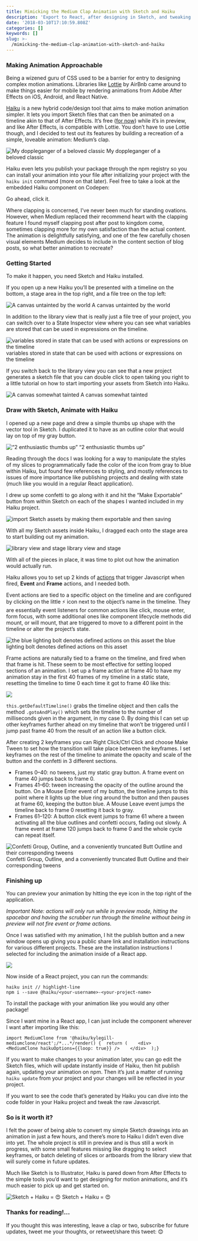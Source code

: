 ```yaml
---
title: Mimicking the Medium Clap Animation with Sketch and Haiku
description: 'Export to React, after designing in Sketch, and tweaking keyframes in Haiku.'
date: '2018-03-10T17:10:59.808Z'
categories: []
keywords: []
slug: >-
  /mimicking-the-medium-clap-animation-with-sketch-and-haiku
---
```


### Making Animation Approachable

Being a wizened guru of CSS used to be a barrier for entry to designing complex motion animations. Libraries like [Lottie](https://airbnb.design/lottie/) by AirBnb came around to make things easier for mobile by rendering animations from Adobe After Effects on iOS, Android, and React Native.

[Haiku](https://www.haiku.ai/) is a new hybrid code/design tool that aims to make motion animation simpler. It lets you import Sketch files that can then be animated on a timeline akin to that of After Effects. It’s free ([for now](https://www.haiku.ai/pricing)) while it’s in preview, and like After Effects, is compatible with Lottie. You don’t have to use Lottie though, and I decided to test out its features by building a recreation of a simple, loveable animation: Medium’s clap.

![My doppleganger of a beloved classic](https://cdn-images-1.medium.com/max/800/1*AFhmgSY0-ZWtQ-3uWoPkdw.gif)
My doppleganger of a beloved classic

Haiku even lets you publish your package through the npm registry so you can install your animation into your file after initializing your project with the `haiku init` command (more on that later). Feel free to take a look at the embedded Haiku component on Codepen:

Go ahead, click it.

Where clapping is concerned, I’ve never been much for standing ovations. However, when Medium replaced their recommend heart with the clapping feature I found myself clapping post after post to kingdom come, sometimes clapping more for my own satisfaction than the actual content. The animation is delightfully satisfying, and one of the few carefully chosen visual elements Medium decides to include in the content section of blog posts, so what better animation to recreate?

### Getting Started

To make it happen, you need Sketch and Haiku installed.

If you open up a new Haiku you’ll be presented with a timeline on the bottom, a stage area in the top right, and a file tree on the top left:

![A canvas untainted by the world](https://cdn-images-1.medium.com/max/800/1*9fMq3phx7CH-akaB0jUQYQ.png)
A canvas untainted by the world

In addition to the library view that is really just a file tree of your project, you can switch over to a State Inspector view where you can see what variables are stored that can be used in expressions on the timeline.

![variables stored in state that can be used with actions or expressions on the timeline](https://cdn-images-1.medium.com/max/800/1*6D8mKTX9VUaGH9ooPfJ_lQ.png)
variables stored in state that can be used with actions or expressions on the timeline

If you switch back to the library view you can see that a new project generates a sketch file that you can double click to open taking you right to a little tutorial on how to start importing your assets from Sketch into Haiku.

![A canvas somewhat tainted](https://cdn-images-1.medium.com/max/800/1*nsp7k2StAegThJhPXa_qEg.png)
A canvas somewhat tainted

### Draw with Sketch, Animate with Haiku

I opened up a new page and drew a simple thumbs up shape with the vector tool in Sketch. I duplicated it to have as an outline color that would lay on top of my gray button.

![“2 enthusiastic thumbs up”](https://cdn-images-1.medium.com/max/800/1*hS__eWzwhrDd5o_XPxDZyg.png)
“2 enthusiastic thumbs up”

Reading through the docs I was looking for a way to manipulate the styles of my slices to programmatically fade the color of the icon from gray to blue within Haiku, but found few references to styling, and mostly references to issues of more importance like publishing projects and dealing with state (much like you would in a regular React application).

I drew up some confetti to go along with it and hit the “Make Exportable” button from within Sketch on each of the shapes I wanted included in my Haiku project.

![import Sketch assets by making them exportable and then saving](https://cdn-images-1.medium.com/max/800/1*wmwuT9JYiSKqmbo78llTuw.png)

With all my Sketch assets inside Haiku, I dragged each onto the stage area to start building out my animation.

![library view and stage](https://cdn-images-1.medium.com/max/800/1*8Mi_C3yU62Nct4k18rNCKA.png)
library view and stage

With all of the pieces in place, it was time to plot out how the animation would actually run.

Haiku allows you to set up 2 kinds of [actions](https://docs.haiku.ai/using-haiku/actions.html) that trigger Javascript when fired, **Event** and **Frame** actions, and I needed both.

Event actions are tied to a specific object on the timeline and are configured by clicking on the little ⚡️ icon next to the object’s name in the timeline. They are essentially event listeners for common actions like click, mouse enter, form focus, with some additional ones like component lifecycle methods did mount, or will mount, that are triggered to move to a different point in the timeline or alter the project’s state.

![the blue lighting bolt denotes defined actions on this asset](https://cdn-images-1.medium.com/max/800/1*qklsrkBFd7oI4P-nzYl4Hw.png)
the blue lighting bolt denotes defined actions on this asset

Frame actions are naturally tied to a frame on the timeline, and fired when that frame is hit. These seem to be most effective for setting looped sections of an animation. I set up a frame action at frame 40 to have my animation stay in the first 40 frames of my timeline in a static state, resetting the timeline to time 0 each time it got to frame 40 like this:

![](https://cdn-images-1.medium.com/max/800/1*YbO8QbQtQhAdyJY5V-sJXQ.png)

`this.getDefaultTimeline()` grabs the timeline object and then calls the method `.gotoAndPlay()` which sets the timeline to the number of milliseconds given in the argument, in my case 0. By doing this I can set up other keyframes further ahead on my timeline that won’t be triggered until I jump past frame 40 from the result of an action like a button click.

After creating 2 keyframes you can Right Click/Ctrl Click and choose Make Tween to set how the transition will take place between the keyframes. I set keyframes on the rest of the timeline to animate the opacity and scale of the button and the confetti in 3 different sections.

- Frames 0–40: no tweens, just my static gray button. A frame event on frame 40 jumps back to frame 0.
- Frames 41–60: tween increasing the opacity of the outline around the button. On a Mouse Enter event of my button, the timeline jumps to this point where it lights up the blue ring around the button and then pauses at frame 60, keeping the button blue. A Mouse Leave event jumps the timeline back to frame 0 resetting it back to gray.
- Frames 61–120: A button click event jumps to frame 61 where a tween activating all the blue outlines and confetti occurs, fading out slowly. A frame event at frame 120 jumps back to frame 0 and the whole cycle can repeat itself.

![Confetti Group, Outline, and a conveniently truncated Butt Outline and their corresponding tweens](https://cdn-images-1.medium.com/max/800/1*JEY0z5EtDGvIuDDiHqasVA.png)
Confetti Group, Outline, and a conveniently truncated Butt Outline and their corresponding tweens

### Finishing up

You can preview your animation by hitting the eye icon in the top right of the application.

_Important Note: actions will only run while in preview mode, hitting the spacebar and having the scrubber run through the timeline without being in preview will not fire event or frame actions._

Once I was satisfied with my animation, I hit the publish button and a new window opens up giving you a public share link and installation instructions for various different projects. These are the installation instructions I selected for including the animation inside of a React app.

![](https://cdn-images-1.medium.com/max/800/1*Sdfcir9ET3hbKRYyJMfw7Q.png)

Now inside of a React project, you can run the commands:

```shell
haiku init // highlight-line
npm i --save @haiku/<your-username>-<your-project-name>
```

To install the package with your animation like you would any other package!

Since I want mine in a React app, I can just include the component wherever I want after importing like this:

```
import MediumClone from '@haiku/kylegill-mediumclone/react';/*...*/render() {  return (    <div>      <MediumClone haikuOptions={{loop: true}} />    </div>  );}
```

If you want to make changes to your animation later, you can go edit the Sketch files, which will update instantly inside of Haiku, then hit publish again, updating your animation on npm. Then it’s just a matter of running `haiku update` from your project and your changes will be reflected in your project.

If you want to see the code that’s generated by Haiku you can dive into the code folder in your Haiku project and tweak the raw Javascript.

### So is it worth it?

I felt the power of being able to convert my simple Sketch drawings into an animation in just a few hours, and there’s more to Haiku I didn’t even dive into yet. The whole project is still in preview and is thus still a work in progress, with some small features missing like dragging to select keyframes, or batch deleting of slices or artboards from the library view that will surely come in future updates.

Much like Sketch is to Illustrator, Haiku is pared down from After Effects to the simple tools you’d want to get designing for motion animations, and it’s much easier to pick up and get started on.

![Sketch + Haiku = 😍](https://cdn-images-1.medium.com/max/800/1*7eyN2TINNNTHeEYSO0t7Jw.gif)
Sketch + Haiku = 😍

### Thanks for reading!…

If you thought this was interesting, leave a clap or two, subscribe for future updates, tweet me your thoughts, or retweet/share this tweet: 😊
